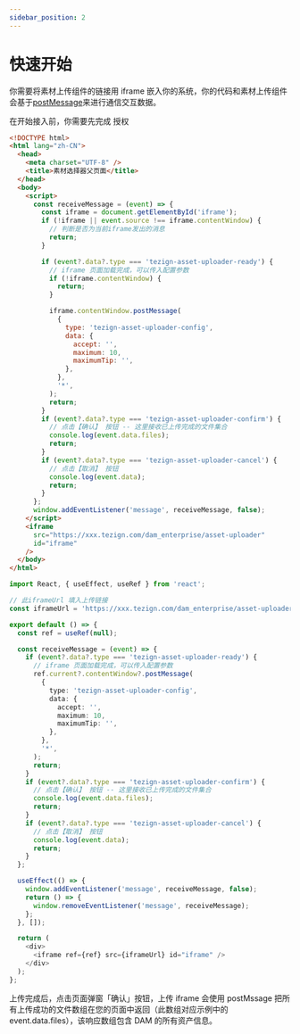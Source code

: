 ```yaml
---
sidebar_position: 2
---
```


# 快速开始

你需要将素材上传组件的链接用 iframe 嵌入你的系统，你的代码和素材上传组件会基于[postMessage](https://developer.mozilla.org/en-US/docs/Web/API/Window/postMessage)来进行通信交互数据。

在开始接入前，你需要先完成 <Link to="/docs/frontend/common/authorize">授权</Link>


<Tabs>
  <TabItem value="vanilla" label="原生" default>

```html
<!DOCTYPE html>
<html lang="zh-CN">
  <head>
    <meta charset="UTF-8" />
    <title>素材选择器父页面</title>
  </head>
  <body>
    <script>
      const receiveMessage = (event) => {
        const iframe = document.getElementById('iframe');
        if (!iframe || event.source !== iframe.contentWindow) {
          // 判断是否为当前iframe发出的消息
          return;
        }

        if (event?.data?.type === 'tezign-asset-uploader-ready') {
          // iframe 页面加载完成，可以传入配置参数
          if (!iframe.contentWindow) {
            return;
          }

          iframe.contentWindow.postMessage(
            {
              type: 'tezign-asset-uploader-config',
              data: {
                accept: '',
                maximum: 10,
                maximumTip: '',
              },
            },
            '*',
          );
          return;
        }
        if (event?.data?.type === 'tezign-asset-uploader-confirm') {
          // 点击【确认】 按钮 -- 这里接收已上传完成的文件集合
          console.log(event.data.files);
          return;
        }
        if (event?.data?.type === 'tezign-asset-uploader-cancel') {
          // 点击【取消】 按钮
          console.log(event.data);
          return;
        }
      };
      window.addEventListener('message', receiveMessage, false);
    </script>
    <iframe
      src="https://xxx.tezign.com/dam_enterprise/asset-uploader"
      id="iframe"
    />
  </body>
</html>
```

  </TabItem>

  <TabItem value="reactjs" label="React">

```typescript jsx
import React, { useEffect, useRef } from 'react';

// 此iframeUrl 填入上传链接
const iframeUrl = 'https://xxx.tezign.com/dam_enterprise/asset-uploader';

export default () => {
  const ref = useRef(null);

  const receiveMessage = (event) => {
    if (event?.data?.type === 'tezign-asset-uploader-ready') {
      // iframe 页面加载完成，可以传入配置参数
      ref.current?.contentWindow?.postMessage(
        {
          type: 'tezign-asset-uploader-config',
          data: {
            accept: '',
            maximum: 10,
            maximumTip: '',
          },
        },
        '*',
      );
      return;
    }
    if (event?.data?.type === 'tezign-asset-uploader-confirm') {
      // 点击【确认】 按钮 -- 这里接收已上传完成的文件集合
      console.log(event.data.files);
      return;
    }
    if (event?.data?.type === 'tezign-asset-uploader-cancel') {
      // 点击【取消】 按钮
      console.log(event.data);
      return;
    }
  };

  useEffect(() => {
    window.addEventListener('message', receiveMessage, false);
    return () => {
      window.removeEventListener('message', receiveMessage);
    };
  }, []);

  return (
    <div>
      <iframe ref={ref} src={iframeUrl} id="iframe" />
    </div>
  );
};
```

  </TabItem>
</Tabs>

上传完成后，点击页面弹窗「确认」按钮，上传 iframe 会使用 postMssage 把所有上传成功的文件数组在您的页面中返回（此数组对应示例中的 event.data.files），该响应数组包含 DAM 的所有资产信息。
